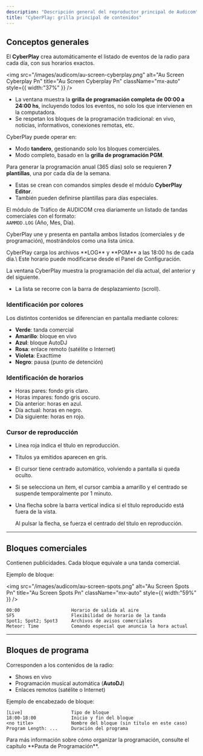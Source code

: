 ```yaml
---
description: "Descripción general del reproductor principal de Audicom"
title: "CyberPlay: grilla principal de contenidos"
---
```


## Conceptos generales

El **CyberPlay** crea automáticamente el listado de eventos de la radio para cada día, con sus horarios exactos.

<img
  src="/images/audicom/au-screen-cyberplay.png"
  alt="Au Screen Cyberplay Pn"
  title="Au Screen Cyberplay Pn"
  className="mx-auto"
  style={{ width:"37%" }}
/>

- La ventana muestra la **grilla de programación completa de 00:00 a 24:00 hs**, incluyendo todos los eventos, no solo los que intervienen en la computadora.
- Se respetan los bloques de la programación tradicional: en vivo, noticias, informativos, conexiones remotas, etc.

CyberPlay puede operar en:

- Modo **tandero**, gestionando solo los bloques comerciales.
- Modo completo, basado en la **grilla de programación PGM**.

Para generar la programación anual (365 días) solo se requieren **7 plantillas**, una por cada día de la semana.

- Estas se crean con comandos simples desde el módulo **CyberPlay Editor**.
- También pueden definirse plantillas para días especiales.

El módulo de Tráfico de AUDICOM crea diariamente un listado de tandas comerciales con el formato:\
`AAMMDD.LOG` (Año, Mes, Día).

CyberPlay une y presenta en pantalla ambos listados (comerciales y de programación), mostrándolos como una lista única.

<Note>
  CyberPlay carga los archivos **LOG** y **PGM** a las 18:00 hs de cada día.\
  Este horario puede modificarse desde el Panel de Configuración.
</Note>

La ventana CyberPlay muestra la programación del día actual, del anterior y del siguiente.

- La lista se recorre con la barra de desplazamiento (scroll).

### Identificación por colores

Los distintos contenidos se diferencian en pantalla mediante colores:

- **Verde**: tanda comercial
- **Amarillo**: bloque en vivo
- **Azul**: bloque AutoDJ
- **Rosa**: enlace remoto (satélite o Internet)
- **Violeta**: Exacttime
- **Negro**: pausa (punto de detención)

### Identificación de horarios

- Horas pares: fondo gris claro.
- Horas impares: fondo gris oscuro.
- Día anterior: horas en azul.
- Día actual: horas en negro.
- Día siguiente: horas en rojo.

### Cursor de reproducción

- Línea roja indica el título en reproducción.
- Títulos ya emitidos aparecen en gris.
- El cursor tiene centrado automático, volviendo a pantalla si queda oculto.
- Si se selecciona un ítem, el cursor cambia a amarillo y el centrado se suspende temporalmente por 1 minuto.
- Una flecha sobre la barra vertical indica si el título reproducido está fuera de la vista.

  Al pulsar la flecha, se fuerza el centrado del título en reproducción.

---

## Bloques comerciales

Contienen publicidades. Cada bloque equivale a una tanda comercial.

Ejemplo de bloque:

<img
  src="/images/audicom/au-screen-spots.png"
  alt="Au Screen Spots Pn"
  title="Au Screen Spots Pn"
  className="mx-auto"
  style={{ width:"59%" }}
/>

```
00:00    				Horario de salida al aire
SF5     			 	Flexibilidad de horario de la tanda
Spot1; Spot2; Spot3  	Archivos de avisos comerciales
Meteor: Time         	Comando especial que anuncia la hora actual
```

---

## Bloques de programa

Corresponden a los contenidos de la radio:

- Shows en vivo
- Programación musical automática (**AutoDJ**)
- Enlaces remotos (satélite o Internet)

Ejemplo de encabezado de bloque:

```
[Live]                  Tipo de bloque
18:00-18:00             Inicio y fin del bloque
<no title>              Nombre del bloque (sin título en este caso)
Program Length: ...     Duración del programa
```

<Info>
  Para más información sobre cómo organizar la programación, consulte el capítulo **Pauta de Programación**.
</Info>